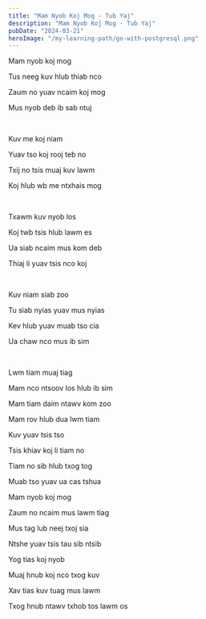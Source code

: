 ```yaml
---
title: "Mam Nyob Koj Mog - Tub Yaj"
description: "Mam Nyob Koj Mog - Tub Yaj"
pubDate: "2024-03-21"
heroImage: "/my-learning-path/go-with-postgresql.png"
---
```


Mam nyob koj mog

Tus neeg kuv hlub thiab nco

Zaum no yuav ncaim koj mog

Mus nyob deb ib sab ntuj

<br />

Kuv me koj niam

Yuav tso koj rooj teb no

Txij no tsis muaj kuv lawm

Koj hlub wb me ntxhais mog

<br />

Txawm kuv nyob los

Koj twb tsis hlub lawm es

Ua siab ncaim mus kom deb

Thiaj li yuav tsis nco koj

<br />

Kuv niam siab zoo

Tu siab nyias yuav mus nyias

Kev hlub yuav muab tso cia

Ua chaw nco mus ib sim

<br />

Lwm tiam muaj tiag

Mam nco ntsoov los hlub ib sim

Mam tiam daim ntawv kom zoo

Mam rov hlub dua lwm tiam

Kuv yuav tsis tso

Tsis khiav koj li tiam no

Tiam no sib hlub txog tog

Muab tso yuav ua cas tshua

Mam nyob koj mog

Zaum no ncaim mus lawm tiag

Mus tag lub neej txoj sia

Ntshe yuav tsis tau sib ntsib

Yog tias koj nyob

Muaj hnub koj nco txog kuv

Xav tias kuv tuag mus lawm

Txog hnub ntawv txhob tos lawm os
